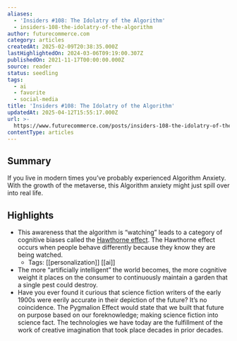 ```yaml
---
aliases:
  - 'Insiders #108: The Idolatry of the Algorithm'
  - insiders-108-the-idolatry-of-the-algorithm
author: futurecommerce.com
category: articles
createdAt: 2025-02-09T20:38:35.000Z
lastHighlightedOn: 2024-03-06T09:19:00.307Z
publishedOn: 2021-11-17T00:00:00.000Z
source: reader
status: seedling
tags:
  - ai
  - favorite
  - social-media
title: 'Insiders #108: The Idolatry of the Algorithm'
updatedAt: 2025-04-12T15:55:17.000Z
url: >-
  https://www.futurecommerce.com/posts/insiders-108-the-idolatry-of-the-algorithm
contentType: articles
---
```

## Summary

If you live in modern times you’ve probably experienced Algorithm Anxiety. With the growth of the metaverse, this Algorithm anxiety might just spill over into real life.

## Highlights

- This awareness that the algorithm is “watching” leads to a category of cognitive biases called the [Hawthorne effect](https://en.wikipedia.org/wiki/Hawthorne_effect). The Hawthorne effect occurs when people behave differently because they know they are being watched.
    - Tags: [[personalization]] [[ai]]
- The more “artificially intelligent” the world becomes, the more cognitive weight it places on the consumer to continuously maintain a garden that a single pest could destroy.
- Have you ever found it curious that science fiction writers of the early 1900s were eerily accurate in their depiction of the future? It’s no coincidence. The Pygmalion Effect would state that we built that future on purpose based on our foreknowledge; making science fiction into science fact. The technologies we have today are the fulfillment of the work of creative imagination that took place decades in prior decades.
